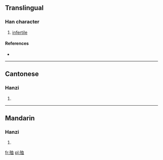 ==Translingual==

===Han character===
{{Han char|rn=78|rad=歹|as=06|sn=10|four=|canj=一弓竹月廿 (MNHBT)}}

# [[infertile]]

====References====
* {{Han ref|kx=0580.120|dkj=16438|dj=0972.240|hdz=21386.020|uh=6B88|ud=27528|bh=D1FC|bd=53756}}

----

==Cantonese==

===Hanzi===
{{yue-hanzi|jyut=|y=gwik1}}

# {{defn|Cantonese|sort=歹06}}

----

==Mandarin==

===Hanzi===
{{cmn-hanzi|pin=[[xù]] ([[xu4]])|wg=hsü<sup>4</sup>}}

# {{defn|Mandarin|sort=歹06}}

[[fr:殈]]
[[pl:殈]]